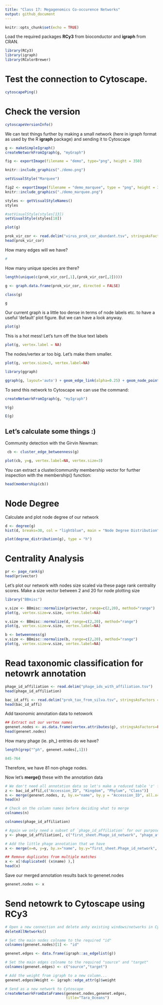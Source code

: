 ```yaml
---
title: "Class 17: Megagenomics Co-occurence Networks"
output: github_document
---
```


```r
knitr::opts_chunk$set(echo = TRUE)
```

Load the required packages **RCy3** from bioconductor and **igraph** from CRAN.
```r
library(RCy3)
library(igraph)
library(RColorBrewer)
```


# Test the connection to Cytoscape.
```r
cytoscapePing()
```

# Check the version
```r
cytoscapeVersionInfo()
```

We can test things further by making a small network (here in igraph format as used by the R **igraph** package) and sending it to Cytoscape
```r
g <- makeSimpleIgraph()
createNetworkFromIgraph(g, "myGraph")
```


```r
fig <- exportImage(filename = "demo", type="png", height = 350)
```


```r
knitr::include_graphics("./demo.png")
```


```r
setVisualStyle("Marquee")
```


```r
fig2 <- exportImage(filename = "demo_marquee", type = "png", height = 350)
knitr::include_graphics("./demo_marquee.png")
```



```r
styles <- getVisualStyleNames()
styles
```


```r
#setVisualStyle(styles[13])
setVisualStyle(styles[18])
```

```r
plot(g)
```


```r
prok_vir_cor <- read.delim("virus_prok_cor_abundant.tsv", stringsAsFactors = FALSE)
head(prok_vir_cor)
```

How many edges will we have?
```r
#
```


How many unique species are there?
```r
length(unique(c(prok_vir_cor[,1],(prok_vir_cor[,2]))))
```


```r
g <- graph.data.frame(prok_vir_cor, directed = FALSE)
```

```r
class(g)
```

```r
g
```

Our current graph is a little too dense in terms of node labels etc. to have a useful 'default' plot figure. But we can have a look anyway.
```r
plot(g)
```

This is a hot mess! Let's turn off the blue text labels
```r
plot(g, vertex.label = NA)
```

The nodes/vertex ar too big. Let's make them smaller.

```r
plot(g, vertex.size=3, vertex.label=NA)
```


```r
library(ggraph)
```

```r
ggraph(g, layout='auto') + geom_edge_link(alpha=0.25) + geom_node_point(color="steelblue") + theme_graph()
```


To send this network to Cytoscape we can use the command:
```r
createNetworkFromIgraph(g, "myIgraph")
```

```r
V(g)
```

```r
E(g)
```



## Let's calculate some things :) 

Community detection with the Girvin Newman: 

```r
 cb <- cluster_edge_betweenness(g)
```

```r
plot(cb, y=g, vertex.label=NA, vertex.size=3)
```

You can extract a cluster/community membership vector for further inspection with the membership() function:

```r
head(membership(cb))
```


# Node Degree


Calculate and plot node degree of our network
```r
d <- degree(g)
hist(d, breaks=30, col = "lightblue", main = "Node Degree Distribution")
```


```r
plot(degree_distribution(g), type = "h")
```


# Centrality Analysis

```r
pr <- page_rank(g)
head(pr$vector)
```

Let's plot our network with nodes size scaled via these page rank centrality scores.
Make a size vector between 2 and 20 for node plotting size

```r
library("BBmisc")
```


```r
v.size <- BBmisc::normalize(pr$vector, range=c(2,20), method="range")
plot(g, vertex.size=v.size, vertex.label=NA)
```

```r
v.size <- BBmisc::normalize(d, range=c(2,20), method="range")
plot(g, vertex.size=v.size, vertex.label=NA)
```


```r
b <- betweenness(g)
v.size <- BBmisc::normalize(b, range=c(2,20), method="range")
plot(g, vertex.size=v.size, vertex.label=NA)
```


# Read taxonomic classification for netowrk annotation

```r
phage_id_affiliation <- read.delim("phage_ids_with_affiliation.tsv")
head(phage_id_affiliation)
```

```r
bac_id_affi <- read.delim("prok_tax_from_silva.tsv", stringsAsFactors = FALSE)
head(bac_id_affi)
```


Add taxonomic annotation data to netowork

```r
## Extract out our vertex names
genenet.nodes <- as.data.frame(vertex.attributes(g), stringsAsFactors=FALSE)
head(genenet.nodes)
```


How many phage (ie. ph_) entries do we have?

```r
length(grep("^ph", genenet.nodes[,1]))
```
 

```r
845-764
```

Therefore, we have 81 non-phage nodes.


Now let's **merge()** these with the annotation data

```r
# We don't need all annotation data so let's make a reduced table 'z' for merging
z <- bac_id_affi[,c("Accession_ID", "Kingdom", "Phylum", "Class")]
n <- merge(genenet.nodes, z, by.x="name", by.y = "Accession_ID", all.x=TRUE)
head(n)
```


```r
# Check on the column names before deciding what to merge
colnames(n)
```


```r
colnames(phage_id_affiliation)
```

```r
# Again we only need a subset of `phage_id_affiliation` for our purposes
y <- phage_id_affiliation[, c("first_sheet.Phage_id_network", "phage_affiliation","Tax_order", "Tax_subfamily")]

# Add the little phage annotation that we have
x <- merge(x=n, y=y, by.x="name", by.y="first_sheet.Phage_id_network", all.x=TRUE)

## Remove duplicates from multiple matches
x <- x[!duplicated( (x$name) ),]
head(x)

```


Save our merged annotation results back to genenet.nodes
```r
genenet.nodes <- x
```


# Send netowrk to Cytoscape using RCy3

```r
# Open a new connection and delete anhy existing windows/networks in Cy
deleteAllNetworks()
```

```r
# Set the main nodes colname to the required "id" 
colnames(genenet.nodes)[1] <- "id"
```

```r
genenet.edges <- data.frame(igraph::as_edgelist(g))

# Set the main edges colname to the required "source" and "target" 
colnames(genenet.edges) <- c("source","target")

# Add the weight from igraph to a new column...
genenet.edges$Weight <- igraph::edge_attr(g)$weight

# Send as a new network to Cytoscape
createNetworkFromDataFrames(genenet.nodes,genenet.edges, 
                            title="Tara_Oceans")
```













